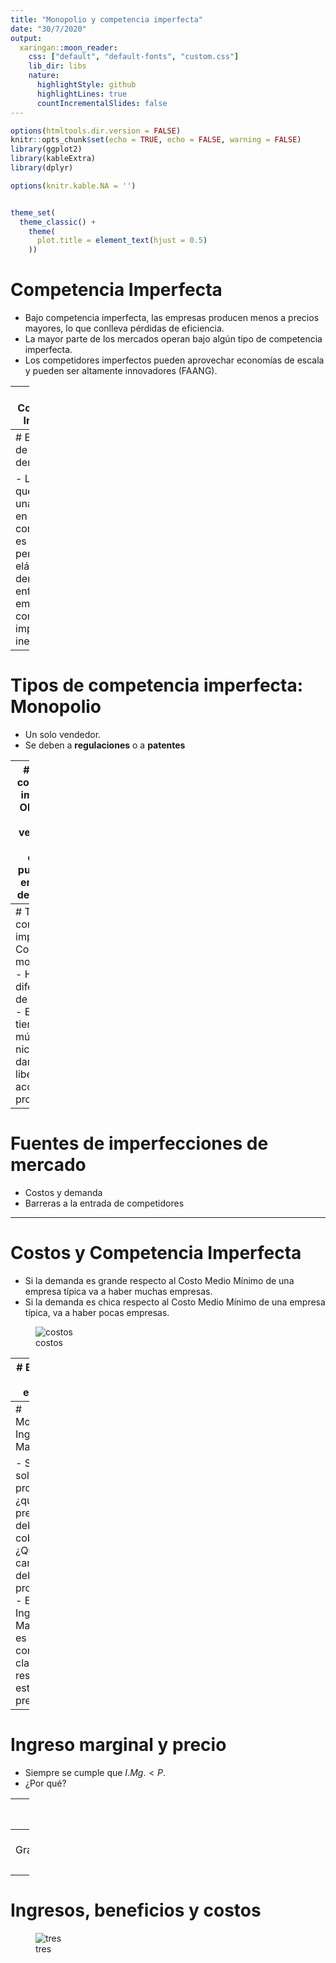 ```yaml
---
title: "Monopolio y competencia imperfecta"
date: "30/7/2020"
output:
  xaringan::moon_reader:
    css: ["default", "default-fonts", "custom.css"]
    lib_dir: libs
    nature:
      highlightStyle: github
      highlightLines: true
      countIncrementalSlides: false
---
```


<style>

.center2 {
  margin: 0;
  position: absolute;
  top: 50%;
  left: 50%;
  -ms-transform: translate(-50%, -50%);
  transform: translate(-50%, -50%);
}

</style>

```r
options(htmltools.dir.version = FALSE)
knitr::opts_chunk$set(echo = TRUE, echo = FALSE, warning = FALSE)
library(ggplot2)
library(kableExtra)
library(dplyr)

options(knitr.kable.NA = '')


theme_set(
  theme_classic() + 
    theme(
      plot.title = element_text(hjust = 0.5)
    ))


```

# Competencia Imperfecta

- Bajo competencia imperfecta, las empresas producen menos a precios mayores, lo que conlleva pérdidas de eficiencia.
- La mayor parte de los mercados operan bajo algún tipo de competencia imperfecta.
- Los competidores imperfectos pueden aprovechar economías de escala y pueden ser altamente innovadores (FAANG).

---
# Competencia Imperfecta

- Se da cuando uno o más vendedores individuales tiene algún control sobre el precio de su producción.

![uno](imgs/demanda_en_competencia_imperfecta.png)

---
# Elasticidad de la demanda

- La demanda que enfrenta una empresa en competencia es perfectamente elástica.
- La demanda que enfrenta una empresa en competencia imperfecta es inelástica.

---
# Tipos de competencia imperfecta: Monopolio 
- Un solo vendedor.
- Se deben a __regulaciones__ o a __patentes__

---
# Tipos de competencia imperfecta: Oligopolio
- Pocos vendedores.
- Cada empresa puede influir en el precio del mercado.

---
# Tipos de competencia imperfecta: Competencia monopolística
- Hay diferenciación de productos.
- El mercado tiene múltiples nichos que le dan cierta libertad de acción a los productores.



---

# Fuentes de imperfecciones de mercado

- Costos y demanda
- Barreras a la entrada de competidores

---

# Costos y Competencia Imperfecta

- Si la demanda es grande respecto al Costo Medio Mínimo de una empresa típica va a haber muchas empresas.
- Si la demanda es chica respecto al Costo Medio Mínimo de una empresa típica, va a haber pocas empresas.

![costos](imgs/costos_y_estructura_de_mercado.png)

---
# Barreras a la entrada

- Restricciones legales.
- Economías de escala, costos altos de inversión inicial.
- Publicidad


---
# Monopolio: Ingreso Marginal

- Si hay un solo productor, ¿qué precio debe cobrar?
- ¿Qué cantidad debe producir?
- El Ingreso Marginal es un concepto clave para responder estas preguntas.

---
# Ingreso marginal y precio

- Siempre se cumple que $I. Mg. < P$.
- ¿Por qué?



---
# Ejemplo numérico

```r
tabla_completa <- tibble::tibble(q = 0:10,
       P = seq(200, 0, by=-20),
       `Ingreso Total` = P * q,
       `Ingreso Marginal` = `Ingreso Total`-dplyr::lag(`Ingreso Total`))

tabla <- tabla_completa %>% 
  mutate(
    P = if_else(P==20, NA_real_, P),
    `Ingreso Total` = if_else(`Ingreso Total`==420, NA_real_, `Ingreso Total`),
    `Ingreso Marginal` = if_else(`Ingreso Marginal`==-20, NA_real_, `Ingreso Marginal`)
  )

tabla %>% 
  knitr::kable() %>% 
  kable_styling()
```

---
# Gráficamente

![dos](imgs/max_beneficio.png)

---
# Ingresos, beneficios y costos

![tres](imgs/costos.png)
